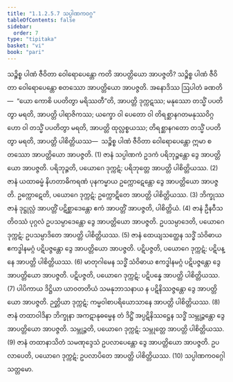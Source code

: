```yaml
---
title: "1.1.2.5.7 သပ္ပါဏကဝဂ္ဂ"
tableOfContents: false
sidebar:
  order: 7
type: "tipitaka"
basket: "vi"
book: "pari"
---
```



<DynamicBreadcrumb />

<Division number="171" book="pari" e="ch" v="5" p="68">

<Paragraph number="451" book="pari">
သဉ္စိစ္စ ပါဏံ ဇီဝိတာ ဝေါရောပေန္တော ကတိ အာပတ္တိယော အာပဇ္ဇတိ? သဉ္စိစ္စ ပါဏံ ဇီဝိတာ ဝေါရောပေန္တော စတဿော အာပတ္တိယော အာပဇ္ဇတိ. အနောဒိဿ ဩပါတံ ခဏတိ—  “ယော ကောစိ ပပတိတွာ မရိဿတီ”တိ, အာပတ္တိ ဒုက္ကဋဿ; မနုဿော တသ္မိံ ပပတိတွာ မရတိ, အာပတ္တိ ပါရာဇိကဿ; ယက္ခော ဝါ ပေတော ဝါ တိရစ္ဆာနဂတမနုဿဝိဂ္ဂဟော ဝါ တသ္မိံ ပပတိတွာ မရတိ, အာပတ္တိ ထုလ္လစ္စယဿ; တိရစ္ဆာနဂတော တသ္မိံ ပပတိတွာ မရတိ, အာပတ္တိ ပါစိတ္တိယဿ—  သဉ္စိစ္စ ပါဏံ ဇီဝိတာ ဝေါရောပေန္တော ဣမာ စတဿော အာပတ္တိယော အာပဇ္ဇတိ. (1)
</Paragraph>

<Paragraph number="452" book="pari">
ဇာနံ သပ္ပါဏကံ ဥဒကံ ပရိဘုဉ္ဇန္တော ဒွေ အာပတ္တိယော အာပဇ္ဇတိ. ပရိဘုဉ္ဇတိ, ပယောဂေ ဒုက္ကဋံ; ပရိဘုတ္တေ အာပတ္တိ ပါစိတ္တိယဿ. (2)
</Paragraph>

<Paragraph number="453" book="pari">
ဇာနံ ယထာဓမ္မံ နိဟတာဓိကရဏံ ပုနကမ္မာယ ဥက္ကောဋေန္တော ဒွေ အာပတ္တိယော အာပဇ္ဇတိ. ဥက္ကောဋေတိ, ပယောဂေ ဒုက္ကဋံ; ဥက္ကောဋိတေ အာပတ္တိ ပါစိတ္တိယဿ. (3)
</Paragraph>

<Paragraph number="454" book="pari">
ဘိက္ခုဿ ဇာနံ ဒုဋ္ဌုလ္လံ အာပတ္တိံ ပဋိစ္ဆာဒေန္တော ဧကံ အာပတ္တိံ အာပဇ္ဇတိ, ပါစိတ္တိယံ. (4)
</Paragraph>

<Paragraph number="455" book="pari">
ဇာနံ ဦနဝီသတိဝဿံ ပုဂ္ဂလံ ဥပသမ္ပာဒေန္တော ဒွေ အာပတ္တိယော အာပဇ္ဇတိ. ဥပသမ္ပာဒေတိ, ပယောဂေ ဒုက္ကဋံ; ဥပသမ္ပာဒိတေ အာပတ္တိ ပါစိတ္တိယဿ. (5)
</Paragraph>

<Paragraph number="456" book="pari">
ဇာနံ ထေယျသတ္ထေန သဒ္ဓိံ သံဝိဓာယ ဧကဒ္ဓါနမဂ္ဂံ ပဋိပဇ္ဇန္တော ဒွေ အာပတ္တိယော အာပဇ္ဇတိ. ပဋိပဇ္ဇတိ, ပယောဂေ ဒုက္ကဋံ; ပဋိပန္နေ အာပတ္တိ ပါစိတ္တိယဿ. (6)
</Paragraph>

<Paragraph number="457" book="pari">
မာတုဂါမေန သဒ္ဓိံ သံဝိဓာယ ဧကဒ္ဓါနမဂ္ဂံ ပဋိပဇ္ဇန္တော ဒွေ အာပတ္တိယော အာပဇ္ဇတိ. ပဋိပဇ္ဇတိ, ပယောဂေ ဒုက္ကဋံ; ပဋိပန္နေ အာပတ္တိ ပါစိတ္တိယဿ. (7)
</Paragraph>

<Paragraph number="458" book="pari">
ပါပိကာယ ဒိဋ္ဌိယာ ယာဝတတိယံ သမနုဘာသနာယ န ပဋိနိဿဇ္ဇန္တော ဒွေ အာပတ္တိယော အာပဇ္ဇတိ. ဉတ္တိယာ ဒုက္ကဋံ; ကမ္မဝါစာပရိယောသာနေ အာပတ္တိ ပါစိတ္တိယဿ. (8)
</Paragraph>

<Paragraph number="459" book="pari">
ဇာနံ တထာဝါဒိနာ ဘိက္ခုနာ အကဋာနုဓမ္မေန တံ ဒိဋ္ဌိံ အပ္ပဋိနိဿဋ္ဌေန သဒ္ဓိံ သမ္ဘုဉ္ဇန္တော ဒွေ အာပတ္တိယော အာပဇ္ဇတိ. သမ္ဘုဉ္ဇတိ, ပယောဂေ ဒုက္ကဋံ; သမ္ဘုတ္တေ အာပတ္တိ ပါစိတ္တိယဿ. (9)
</Paragraph>

<Paragraph number="460" book="pari">
ဇာနံ တထာနာသိတံ သမဏုဒ္ဒေသံ ဥပလာပေန္တော ဒွေ အာပတ္တိယော အာပဇ္ဇတိ. ဥပလာပေတိ, ပယောဂေ ဒုက္ကဋံ; ဥပလာပိတေ အာပတ္တိ ပါစိတ္တိယဿ. (10)

</Paragraph>
</Division>

<Paragraph number="461" type="center" book="pari">
သပ္ပါဏကဝဂ္ဂေါ သတ္တမော.
</Paragraph>